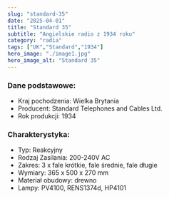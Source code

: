 ```yaml
---
slug: "standard-35"
date: "2025-04-01"
title: "Standard 35"
subtitle: "Angielskie radio z 1934 roku"
category: "radia"
tags: ["UK","Standard","1934"]
hero_image: "./image1.jpg"
hero_image_alt: "Standard 35"
---
```


### Dane podstawowe:

- Kraj pochodzenia: Wielka Brytania
- Producent: Standard Telephones and Cables Ltd.
- Rok produkcji: 1934

### Charakterystyka:

- Typ: Reakcyjny
- Rodzaj Zasilania: 200-240V AC
- Zakres: 3 x fale krótkie, fale średnie, fale długie
- Wymiary: 365 x 500 x 270 mm
- Materiał obudowy: drewno
- Lampy: PV4100, RENS1374d, HP4101
